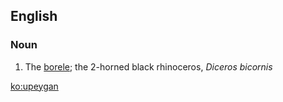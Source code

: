 ==English==

===Noun===
{{en-noun|-}}

# {{context|zoology|lang=en}}  The [[borele]]; the 2-horned black rhinoceros, ''Diceros bicornis''

[[ko:upeygan]]